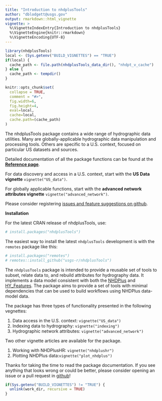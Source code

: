 ```yaml
---
title: "Introduction to nhdplusTools"
author: "dblodgett@usgs.gov"
output: rmarkdown::html_vignette
vignette: >
  %\VignetteIndexEntry{Introduction to nhdplusTools}
  %\VignetteEngine{knitr::rmarkdown}
  %\VignetteEncoding{UTF-8}
---
```


```r
library(nhdplusTools)
local <- (Sys.getenv("BUILD_VIGNETTES") == "TRUE")
if(local) {
  cache_path <- file.path(nhdplusTools_data_dir(), "nhdpt_v_cache")
} else {
  cache_path <- tempdir()
}

knitr::opts_chunk$set(
  collapse = TRUE,
  comment = "#>",
  fig.width=6, 
  fig.height=4,
  eval=local,
  cache=local,
  cache.path=(cache_path)
)
```

The nhdplusTools package contains a wide range of hydrographic data utilities. Many are globally-applicable hydrographic data manipulation and processing tools. Others are specific to a U.S. context, focused on particular US datasets and sources.

Detailed documentation of all the package functions can be found at the **[Reference page](https://usgs-r.github.io/nhdplusTools/reference/)**.

For data discovery and access in a U.S. context, start with the **US Data vignette** `vignette("US_data")`.

For globally applicable functions, start with the **advanced network attributes vignette** `vignette("advanced_network")`.

Please consider registering [issues and feature suggestions on github](https://github.com/dblodgett-usgs/nhdplusTools/issues).

**Installation**

For the latest CRAN release of nhdplusTools, use:
```r
# install.packages("nhdplusTools")
```

The easiest way to install the latest `nhdplusTools` development is with the `remotes` package like this:
```r
# install.packages("remotes")
# remotes::install_github("usgs-r/nhdplusTools")
```

The `nhdplusTools` package is intended to provide a reusable set of tools to
subset, relate data to, and rebuild attributes for hydrography data. 
It implements a data model consistent with both the [NHDPlus](https://www.epa.gov/waterdata/nhdplus-national-hydrography-dataset-plus)
and [HY\_Features](http://opengeospatial.github.io/HY_Features/). The package
aims to provide a set of tools with minimal dependencies that can be used
to build workflows using NHDPlus data-model data.

The package has three types of functionality presented in the following vegnettes:

1. Data access in the U.S. context: `vignette("US_data")`
1. Indexing data to hydrography: `vignette("indexing")`
1. Hydrographic network attributes: `vignette("advanced_network")`

Two other vignette articles are available for the package.

1. Working with NHDPlusHR: `vignette("nhdplushr")`
1. Plotting NHDPlus data:`vignette("plot_nhdplus")`

Thanks for taking the time to read the package documentation. If you see anything that looks wrong or could be better, please consider opening an issue or a pull request in [github](https://github.com/dblodgett-usgs/nhdplusTools/issues)!

```r
if(Sys.getenv("BUILD_VIGNETTES") != "TRUE") {
  unlink(work_dir, recursive = TRUE)
}

```

